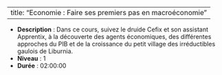 
---
title: "Economie : Faire ses premiers pas en macroéconomie"
---


- **Description** : Dans ce cours, suivez le druide Cefix et son assistant Apprentix, à la découverte des agents économiques, des différentes approches du PIB et de la croissance du petit village des irréductibles gaulois de Liburnia.
- **Niveau** : 1
- **Durée** : 02:00:00
